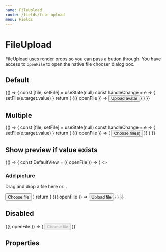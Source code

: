 ```yaml
---
name: FileUpload
route: /fields/file-upload
menu: Fields
---
```




# FileUpload

FileUpload uses render props so you can pass a button through. You have access to `openFile` to open the native file chooser dialog box.

## Default

<Playground>
  {() => {
    const [file, setFile] = useState(null)
    const handleChange = e => {
      setFile(e.target.value)
    }
    return (
      <FileUpload
        accept="image/*"
        name="default"
        label="Avatar"
        hint="Files must be <200MB"
        required
        onChange={handleChange}
        onAddFile={console.debug}
        onRemoveFile={console.debug}
        onError={console.error}
        value={file}
      >
        {({ openFile }) => <Button onClick={openFile}>Upload avatar</Button>}
      </FileUpload>
    )
  }}
</Playground>

## Multiple

<Playground>
  {() => {
    const [file, setFile] = useState(null)
    const handleChange = e => {
      setFile(e.target.value)
    }
    return (
      <FileUpload
        accept="application/pdf"
        name="multiple"
        label="Avatar"
        hint="Files must be <200MB"
        multiple
        onChange={handleChange}
        onAddFile={console.debug}
        onRemoveFile={console.debug}
        onError={console.error}
        required
        value={file}
      >
        {({ openFile }) => (
          <Button onClick={openFile} variant="secondary">
            Choose file(s)
          </Button>
        )}
      </FileUpload>
    )
  }}
</Playground>

## Show preview if value exists

<Playground>
  {() => {
    const DefaultView = ({ openFile }) => (
      <>
        <h3>Add picture</h3>
        <p>Drag and drop a file here or…</p>
        <Button onClick={openFile} type="button">
          Choose file
        </Button>
      </>
    )
    return (
      <FileUpload
        name="preview"
        label="Avatar"
        hint="Files must be <200MB"
        required
        onChange={console.debug}
        onAddFile={console.debug}
        onRemoveFile={console.debug}
        onError={console.error}
        value="https://cdn-development.welcometothejungle.co/uploads/robert/applicants/303416437e/avatars/0.jpg?v=63731713698"
      >
        {({ openFile }) => <Button onClick={openFile}>Upload file</Button>}
      </FileUpload>
    )
  }}
</Playground>

## Disabled

<Playground>
  <FileUpload disabled name="disabled">
    {({ openFile }) => (
      <Button disabled onClick={openFile}>
        Choose file
      </Button>
    )}
  </FileUpload>
</Playground>

## Properties

<Props of={FileUpload} />
